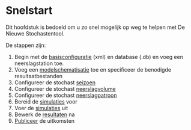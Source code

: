 # Snelstart

Dit hoofdstuk is bedoeld om u zo snel mogelijk op weg te helpen met De Nieuwe Stochastentool. 

De stappen zijn:

1. Begin met de [basisconfiguratie](basisconfiguratie.qmd) (xml) en database (.db) en voeg een neerslagstation toe.
2. Voeg een [modelschematisatie](modelschematisatie.qmd) toe en specificeer de benodigde resultaatbestanden
3. Configureer de stochast [seizoen](seizoenen.qmd)
4. Configureer de stochast [neerslagvolume](volumes.qmd)
5. Configureer de stochast [neerslagpatroon](patronen.qmd)
6. Bereid de [simulaties](simulaties.qmd) voor
7. Voer de [simulaties](simuleren.qmd) uit
8. Bewerk de [resultaten](nabewerken.qmd) na
9. [Publiceer](publiceren.qmd) de uitkomsten




